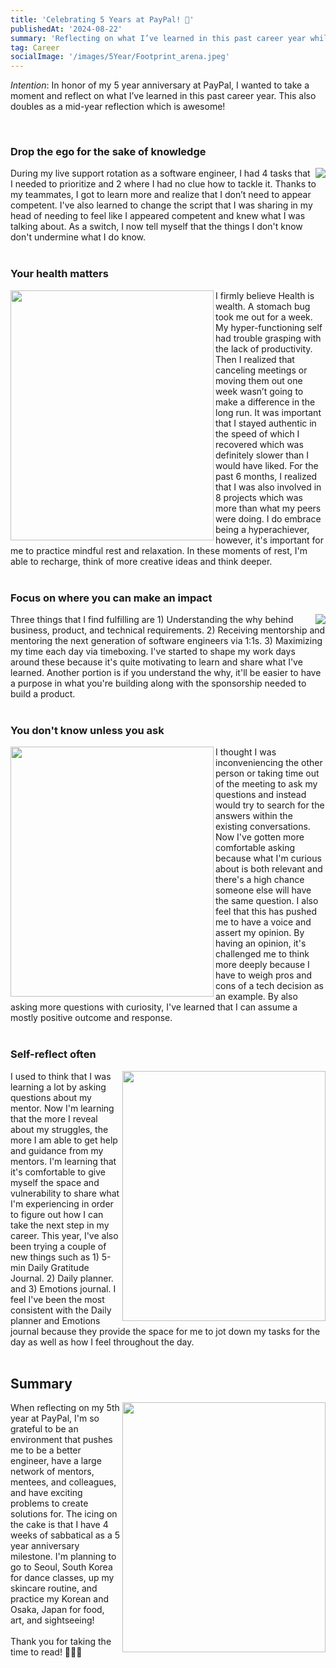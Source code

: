 ```yaml
---
title: 'Celebrating 5 Years at PayPal! 🥳'
publishedAt: '2024-08-22'
summary: 'Reflecting on what I’ve learned in this past career year while at PayPal.'
tag: Career
socialImage: '/images/5Year/Footprint_arena.jpeg'
---
```


_Intention_: In honor of my 5 year anniversary at PayPal, I wanted to take a moment and reflect on what I’ve learned in this past career year. This also doubles as a mid-year reflection which is awesome!

<br />

### Drop the ego for the sake of knowledge

<div>
  <img align="right" src="/images/5Year/MLC_team.jpg" />
  <span>
    During my live support rotation as a software engineer, I had 4 tasks that I needed to
    prioritize and 2 where I had no clue how to tackle it. Thanks to my teammates, I got to learn
    more and realize that I don’t need to appear competent. I've also learned to change the script
    that I was sharing in my head of needing to feel like I appeared competent and knew what I was
    talking about. As a switch, I now tell myself that the things I don't know don't undermine what
    I do know.
  </span>
</div>
<br />

### Your health matters

<div>
  <img
    align="left"
    style={{ paddingRight: '1rem' }}
    src="/images/5Year/PP_backdrop.jpg"
    width="325px"
    height="400px"
  />
  I firmly believe Health is wealth. A stomach bug took me out for a week. My hyper-functioning self
  had trouble grasping with the lack of productivity. Then I realized that canceling meetings or moving
  them out one week wasn’t going to make a difference in the long run. It was important that I stayed
  authentic in the speed of which I recovered which was definitely slower than I would have liked. For
  the past 6 months, I realized that I was also involved in 8 projects which was more than what my peers
  were doing. I do embrace being a hyperachiever, however, it's important for me to practice mindful
  rest and relaxation. In these moments of rest, I'm able to recharge, think of more creative ideas and
  think deeper.
</div>
<br />

### Focus on where you can make an impact

<div>
  <img align="right" style={{ paddingRight: '1rem' }} src="/images/5Year/srini_group.jpg" />
  Three things that I find fulfilling are 1) Understanding the why behind business, product, and technical
  requirements. 2) Receiving mentorship and mentoring the next generation of software engineers via 1:1s.
  3) Maximizing my time each day via timeboxing. I've started to shape my work days around these because
  it's quite motivating to learn and share what I've learned. Another portion is if you understand the
  why, it'll be easier to have a purpose in what you're building along with the sponsorship needed to
  build a product.
</div>
<br />

### You don't know unless you ask

<div>
  <img
    align="left"
    style={{ paddingRight: '1rem' }}
    src="/images/5Year/srini_connect.jpg"
    width="325px"
    height="400px"
  />
  I thought I was inconveniencing the other person or taking time out of the meeting to ask my questions
  and instead would try to search for the answers within the existing conversations. Now I've gotten
  more comfortable asking because what I'm curious about is both relevant and there's a high chance someone
  else will have the same question. I also feel that this has pushed me to have a voice and assert my
  opinion. By having an opinion, it's challenged me to think more deeply because I have to weigh pros
  and cons of a tech decision as an example. By also asking more questions with curiosity, I've learned
  that I can assume a mostly positive outcome and response.
</div>
<br />

### Self-reflect often

<div>
  <img
    align="right"
    style={{ paddingRight: '1rem' }}
    src="/images/5Year/PP_nametag.jpg"
    width="325px"
    height="400px"
  />
  I used to think that I was learning a lot by asking questions about my mentor. Now I'm learning that
  the more I reveal about my struggles, the more I am able to get help and guidance from my mentors.
  I'm learning that it's comfortable to give myself the space and vulnerability to share what I'm experiencing
  in order to figure out how I can take the next step in my career. This year, I've also been trying
  a couple of new things such as 1) 5-min Daily Gratitude Journal. 2) Daily planner. and 3) Emotions
  journal. I feel I've been the most consistent with the Daily planner and Emotions journal because they
  provide the space for me to jot down my tasks for the day as well as how I feel throughout the day.
</div>
<br />

## Summary

<div>
  <img align="right" src="/images/5Year/Footprint_arena.jpg" width="325px" height="400px" />
  When reflecting on my 5th year at PayPal, I'm so grateful to be an environment that pushes me to be
  a better engineer, have a large network of mentors, mentees, and colleagues, and have exciting problems
  to create solutions for. The icing on the cake is that I have 4 weeks of sabbatical as a 5 year anniversary
  milestone. I'm planning to go to Seoul, South Korea for dance classes, up my skincare routine, and
  practice my Korean and Osaka, Japan for food, art, and sightseeing!
  <br />
  <br />
  Thank you for taking the time to read! 🙇🏻‍♀️
</div>
<br />
